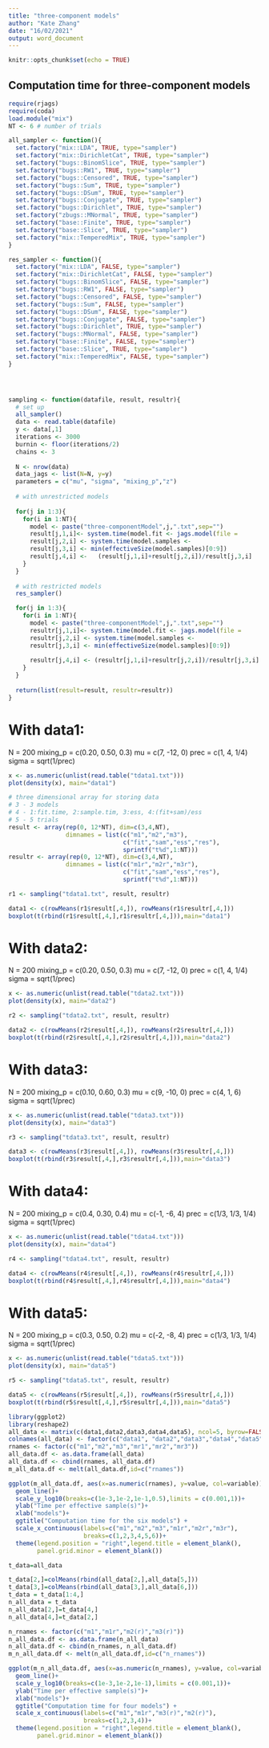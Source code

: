 ```yaml
---
title: "three-component models"
author: "Kate Zhang"
date: "16/02/2021"
output: word_document
---
```


```r
knitr::opts_chunk$set(echo = TRUE)
```

## Computation time for three-component models

```r
require(rjags)
require(coda)
load.module("mix")
NT <- 6 # number of trials
```


```r
all_sampler <- function(){
  set.factory("mix::LDA", TRUE, type="sampler")
  set.factory("mix::DirichletCat", TRUE, type="sampler")
  set.factory("bugs::BinomSlice", TRUE, type="sampler")
  set.factory("bugs::RW1", TRUE, type="sampler")
  set.factory("bugs::Censored", TRUE, type="sampler")
  set.factory("bugs::Sum", TRUE, type="sampler")
  set.factory("bugs::DSum", TRUE, type="sampler")
  set.factory("bugs::Conjugate", TRUE, type="sampler")
  set.factory("bugs::Dirichlet", TRUE, type="sampler")
  set.factory("zbugs::MNormal", TRUE, type="sampler")
  set.factory("base::Finite", TRUE, type="sampler")
  set.factory("base::Slice", TRUE, type="sampler")
  set.factory("mix::TemperedMix", TRUE, type="sampler")
}

res_sampler <- function(){
  set.factory("mix::LDA", FALSE, type="sampler")
  set.factory("mix::DirichletCat", FALSE, type="sampler")
  set.factory("bugs::BinomSlice", FALSE, type="sampler")
  set.factory("bugs::RW1", FALSE, type="sampler")
  set.factory("bugs::Censored", FALSE, type="sampler")
  set.factory("bugs::Sum", FALSE, type="sampler")
  set.factory("bugs::DSum", FALSE, type="sampler")
  set.factory("bugs::Conjugate", FALSE, type="sampler")
  set.factory("bugs::Dirichlet", TRUE, type="sampler")
  set.factory("bugs::MNormal", FALSE, type="sampler")
  set.factory("base::Finite", FALSE, type="sampler")
  set.factory("base::Slice", TRUE, type="sampler")
  set.factory("mix::TemperedMix", FALSE, type="sampler")
}




sampling <- function(datafile, result, resultr){
  # set up
  all_sampler()
  data <- read.table(datafile)
  y <- data[,1]
  iterations <- 3000
  burnin <- floor(iterations/2)
  chains <- 3
  
  N <- nrow(data)
  data_jags <- list(N=N, y=y)
  parameters = c("mu", "sigma", "mixing_p","z")
  
  # with unrestricted models
  
  for(j in 1:3){
    for(i in 1:NT){
      model <- paste("three-componentModel",j,".txt",sep="")
      result[j,1,i]<- system.time(model.fit <- jags.model(file =                                 model, data=data_jags, n.chains=chains))["elapsed"]
      result[j,2,i] <- system.time(model.samples <-                                    coda.samples(model.fit, parameters,n.iter=iterations))["elapsed"]
      result[j,3,i] <- min(effectiveSize(model.samples)[0:9])
      result[j,4,i] <-   (result[j,1,i]+result[j,2,i])/result[j,3,i]                                                            
    } 
  }
  
  # with restricted models
  res_sampler()

  for(j in 1:3){
    for(i in 1:NT){
      model <- paste("three-componentModel",j,".txt",sep="")
      resultr[j,1,i]<- system.time(model.fit <- jags.model(file =                                 model, data=data_jags, n.chains=chains))["elapsed"]
      resultr[j,2,i] <- system.time(model.samples <-                                    coda.samples(model.fit, parameters, n.iter=iterations))["elapsed"]
      resultr[j,3,i] <- min(effectiveSize(model.samples)[0:9])
      
      resultr[j,4,i] <- (resultr[j,1,i]+resultr[j,2,i])/resultr[j,3,i]                                                            
    } 
  }
  
  return(list(result=result, resultr=resultr))
}


```
# With data1:
N = 200
mixing_p = c(0.20, 0.50, 0.3)
mu = c(7, -12, 0)
prec = c(1, 4, 1/4)
sigma = sqrt(1/prec)
```r
x <- as.numeric(unlist(read.table("tdata1.txt")))
plot(density(x), main="data1")
```

```r
# three dimensional array for storing data
# 3 - 3 models
# 4 - 1:fit.time, 2:sample.tim, 3:ess, 4:(fit+sam)/ess
# 5 - 5 trials
result <- array(rep(0, 12*NT), dim=c(3,4,NT), 
                dimnames = list(c("m1","m2","m3"),
                                c("fit","sam","ess","res"),
                                sprintf("t%d",1:NT)))
resultr <- array(rep(0, 12*NT), dim=c(3,4,NT), 
                dimnames = list(c("m1r","m2r","m3r"),
                                c("fit","sam","ess","res"),
                                sprintf("t%d",1:NT)))

r1 <- sampling("tdata1.txt", result, resultr)
```


```r
data1 <- c(rowMeans(r1$result[,4,]), rowMeans(r1$resultr[,4,]))
boxplot(t(rbind(r1$result[,4,],r1$resultr[,4,])),main="data1")
```

# With data2:
N = 200
mixing_p = c(0.20, 0.50, 0.3)
mu = c(7, -12, 0)
prec = c(1, 4, 1/4)
sigma = sqrt(1/prec)
```r
x <- as.numeric(unlist(read.table("tdata2.txt")))
plot(density(x), main="data2")
```

```r

r2 <- sampling("tdata2.txt", result, resultr)
```

```r
data2 <- c(rowMeans(r2$result[,4,]), rowMeans(r2$resultr[,4,]))
boxplot(t(rbind(r2$result[,4,],r2$resultr[,4,])),main="data2")
```

# With data3:
N = 200
mixing_p = c(0.10, 0.60, 0.3)
mu = c(9, -10, 0)
prec = c(4, 1, 6)
sigma = sqrt(1/prec)
```r
x <- as.numeric(unlist(read.table("tdata3.txt")))
plot(density(x), main="data3")
```

```r
r3 <- sampling("tdata3.txt", result, resultr)
```

```r
data3 <- c(rowMeans(r3$result[,4,]), rowMeans(r3$resultr[,4,]))
boxplot(t(rbind(r3$result[,4,],r3$resultr[,4,])),main="data3")
```


# With data4:
N = 200
mixing_p = c(0.4, 0.30, 0.4)
mu = c(-1, -6, 4)
prec = c(1/3, 1/3, 1/4)
sigma = sqrt(1/prec)
```r
x <- as.numeric(unlist(read.table("tdata4.txt")))
plot(density(x), main="data4")
```


```r
r4 <- sampling("tdata4.txt", result, resultr)
```

```r
data4 <- c(rowMeans(r4$result[,4,]), rowMeans(r4$resultr[,4,]))
boxplot(t(rbind(r4$result[,4,],r4$resultr[,4,])),main="data4")
```
# With data5:
N = 200
mixing_p = c(0.3, 0.50, 0.2)
mu = c(-2, -8, 4)
prec = c(1/3, 1/3, 1/4)
sigma = sqrt(1/prec)

```r
x <- as.numeric(unlist(read.table("tdata5.txt")))
plot(density(x), main="data5")
```


```r
r5 <- sampling("tdata5.txt", result, resultr)
```

```r
data5 <- c(rowMeans(r5$result[,4,]), rowMeans(r5$resultr[,4,]))
boxplot(t(rbind(r5$result[,4,],r5$resultr[,4,])),main="data5")
```


```r
library(ggplot2)
library(reshape2)
all_data <- matrix(c(data1,data2,data3,data4,data5), ncol=5, byrow=FALSE)
colnames(all_data) <- factor(c("data1", "data2","data3","data4","data5"))
rnames <- factor(c("m1","m2","m3","mr1","mr2","mr3"))
all_data.df <- as.data.frame(all_data)
all_data.df <- cbind(rnames, all_data.df)
m_all_data.df <- melt(all_data.df,id=c("rnames"))

ggplot(m_all_data.df, aes(x=as.numeric(rnames), y=value, col=variable))+ geom_point()+
  geom_line()+
  scale_y_log10(breaks=c(1e-3,1e-2,1e-1,0.5),limits = c(0.001,1))+
  ylab("Time per effective sample(s)")+
  xlab("models")+
  ggtitle("Computation time for the six models") +
  scale_x_continuous(labels=c("m1","m2","m3","m1r","m2r","m3r"),
                     breaks=c(1,2,3,4,5,6))+
  theme(legend.position = "right",legend.title = element_blank(),
        panel.grid.minor = element_blank())
```

```r
t_data=all_data

t_data[2,]=colMeans(rbind(all_data[2,],all_data[5,]))
t_data[3,]=colMeans(rbind(all_data[3,],all_data[6,]))
t_data = t_data[1:4,]
n_all_data = t_data
n_all_data[2,]=t_data[4,]
n_all_data[4,]=t_data[2,]

n_rnames <- factor(c("m1","m1r","m2(r)","m3(r)"))
n_all_data.df <- as.data.frame(n_all_data)
n_all_data.df <- cbind(n_rnames, n_all_data.df)
m_n_all_data.df <- melt(n_all_data.df,id=c("n_rnames"))

ggplot(m_n_all_data.df, aes(x=as.numeric(n_rnames), y=value, col=variable))+ geom_point()+
  geom_line()+
  scale_y_log10(breaks=c(1e-3,1e-2,1e-1),limits = c(0.001,1))+
  ylab("Time per effective sample(s)")+
  xlab("models")+
  ggtitle("Computation time for four models") +
  scale_x_continuous(labels=c("m1","m1r","m3(r)","m2(r)"),
                     breaks=c(1,2,3,4))+
  theme(legend.position = "right",legend.title = element_blank(),
        panel.grid.minor = element_blank())


```